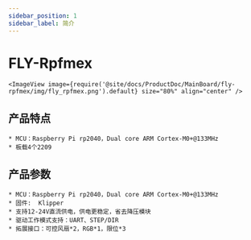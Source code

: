 ```yaml
---
sidebar_position: 1
sidebar_label: 简介
---
```



# FLY-Rpfmex

    <ImageView image={require('@site/docs/ProductDoc/MainBoard/fly-rpfmex/img/fly_rpfmex.png').default} size="80%" align="center" />

## 产品特点

    * MCU：Raspberry Pi rp2040，Dual core ARM Cortex-M0+@133MHz
    * 板载4个2209


## 产品参数

    * MCU：Raspberry Pi rp2040，Dual core ARM Cortex-M0+@133MHz
    * 固件:  Klipper
    * 支持12-24V直流供电，供电更稳定，省去降压模块
    * 驱动工作模式支持：UART、STEP/DIR
    * 拓展接口：可控风扇*2，RGB*1，限位*3

